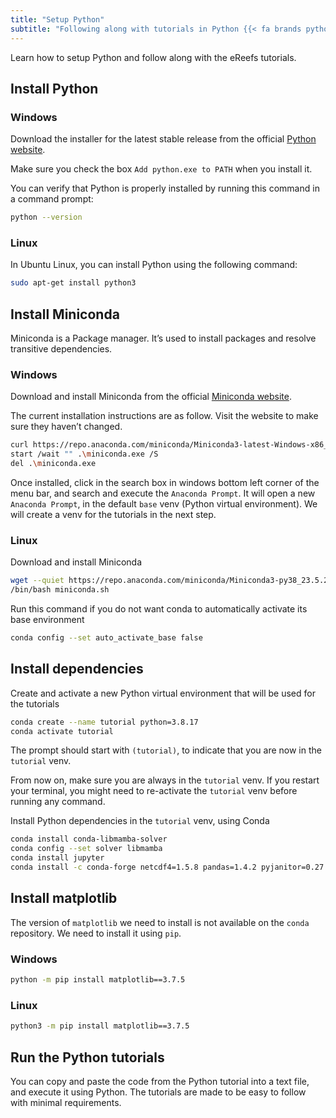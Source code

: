 ```yaml
---
title: "Setup Python"
subtitle: "Following along with tutorials in Python {{< fa brands python >}}"
---
```


:::{.tutorial-description}
Learn how to setup Python and follow along with the eReefs tutorials.
:::

## Install Python

### Windows
Download the installer for the latest stable release from the official
[Python website](https://www.python.org/downloads/windows/).

Make sure you check the box `Add python.exe to PATH` when you install it.

You can verify that Python is properly installed by running this command in a command prompt:
```bash
python --version
```

### Linux
In Ubuntu Linux, you can install Python using the following command:
```bash
sudo apt-get install python3
```

## Install Miniconda

Miniconda is a Package manager. It's used to install packages and resolve transitive dependencies.

### Windows
Download and install Miniconda from the official
[Miniconda website](https://www.anaconda.com/docs/getting-started/miniconda/install).

The current installation instructions are as follow. Visit the website to make sure they haven't changed.
```bash
curl https://repo.anaconda.com/miniconda/Miniconda3-latest-Windows-x86_64.exe -o .\miniconda.exe
start /wait "" .\miniconda.exe /S
del .\miniconda.exe
```

Once installed, click in the search box in windows bottom left corner of the menu bar, and search and
execute the `Anaconda Prompt`.
It will open a new `Anaconda Prompt`, in the default `base` venv (Python virtual environment).
We will create a venv for the tutorials in the next step.

### Linux
Download and install Miniconda
```bash
wget --quiet https://repo.anaconda.com/miniconda/Miniconda3-py38_23.5.2-0-Linux-x86_64.sh -O miniconda.sh
/bin/bash miniconda.sh
```

Run this command if you do not want conda to automatically activate its base environment
```bash
conda config --set auto_activate_base false
```

## Install dependencies

Create and activate a new Python virtual environment that will be used for the tutorials
```bash
conda create --name tutorial python=3.8.17
conda activate tutorial
```

The prompt should start with `(tutorial)`, to indicate that you are now in the `tutorial` venv.

From now on, make sure you are always in the `tutorial` venv. If you restart your terminal, you might need
to re-activate the `tutorial` venv before running any command.

Install Python dependencies in the `tutorial` venv, using Conda
```bash
conda install conda-libmamba-solver
conda config --set solver libmamba
conda install jupyter
conda install -c conda-forge netcdf4=1.5.8 pandas=1.4.2 pyjanitor=0.27.0 folium=0.16.0 cartopy=0.21.1 pip=24.0
```

## Install matplotlib

The version of `matplotlib` we need to install is not available on the `conda` repository. We need to install
it using `pip`.

### Windows
```bash
python -m pip install matplotlib==3.7.5
```

### Linux
```bash
python3 -m pip install matplotlib==3.7.5
```

## Run the Python tutorials

You can copy and paste the code from the Python tutorial into a text file, and execute it using Python.
The tutorials are made to be easy to follow with minimal requirements.
